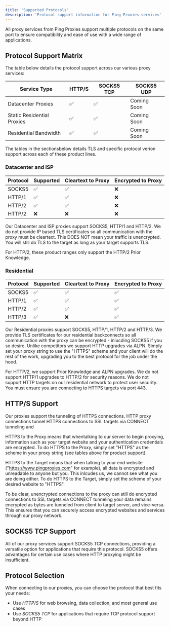 ```yaml
---
title: 'Supported Protocols'
description: 'Protocol support information for Ping Proxies services'
---
```


All proxy services from Ping Proxies support multiple protocols on the same port to ensure compatibility and ease of use with a wide range of applications.

## Protocol Support Matrix
The table below details the protocol support across our various proxy services:

| Service Type | HTTP/S | SOCKS5 TCP | SOCKS5 UDP |
|--------------|--------|------------|------------|
| Datacenter Proxies | ✅ | ✅ | Coming Soon |
| Static Residential Proxies | ✅ | ✅ | Coming Soon |
| Residential Bandwidth | ✅ | ✅ | Coming Soon |


The tables in the sectionsbelow details TLS and specific protocol verion support across each of these product lines.
### Datacenter and ISP
| Protocol | Supported | Cleartext to Proxy | Encrypted to Proxy |
|----------|-----------|-----------|-----------|
| SOCKS5  | ✅ | ✅ | ❌ |
| HTTP/1  | ✅ | ✅ | ❌ |
| HTTP/2  | ✅ | ✅ | ❌ |
| HTTP/2  | ❌ | ❌ | ❌ |


Our Datacenter and ISP proxies support SOCKS5, HTTP/1 and HTTP/2. We do not provide IP based TLS certificates so all communication with the proxy must be cleartext. This DOES NOT mean your traffic is unencrypted. You will still do TLS to the target as long as your target supports TLS.

<Note>
For HTTP/2, these product ranges only support the HTTP/2 Prior Knowledge.
</Note>

### Residential
| Protocol | Supported | Cleartext to Proxy | Encrypted to Proxy |
|----------|-----------|-----------|-----------|
| SOCKS5  | ✅ | ✅ | ✅ |
| HTTP/1  | ✅ | ✅ | ✅ |
| HTTP/2  | ✅ | ✅ | ✅ |
| HTTP/3  | ✅ | ❌ | ✅ |

Our Residential proxies  support SOCKS5, HTTP/1, HTTP/2 and HTTP/3. We provide TLS certificates for our residential backconnects so all communication with the proxy can be encrypted - inlucding SOCKS5 if you so desire. Unlike competitors we support HTTP upgrades via ALPN. Simply set your proxy string to use the "HTTPS" scheme and your client will do the rest of the work, upgrading you to the best protocol for the job under the hood.

<Note>
For HTTP/2, we support Prior Knowledge and ALPN upgrades. We do not support HTTP/1 upgrades to HTTP/2 for security reasons.
</Note>

<Note>
  We do not support HTTP targets on our residential network to protect user security. You must ensure you are connecting to HTTPS targets via port 443.
</Note>

## HTTP/S Support
Our proxies support the tunneling of HTTPS connections. HTTP proxy connections tunnel HTTPS connections to SSL targets via CONNECT tunneling and

HTTPS to the Proxy means that whentalking to our server to begin proxying, information such as your target website and your authentication credentials are encrypted. To do HTTPS to the Proxy, simply set "HTTPS" as the scheme in your proxy string (see tables  above for product support).

HTTPS to the Target means that when talking to your end website ("https://www.pingproxies.com" for example), all data is encrypted and unreadable to anyone but you. This inlcudes us, we cannot see what you are doing either. To do HTTPS to the Target, simply set the scheme of your desired website to "HTTPS".

To be clear, unencrypted connections to the proxy can still do encrypted connections to SSL targets via CONNECT tunneling your data remains encrypted as bytes are tunneled from client to target server, and vice-versa. This ensures that you can securely access encrypted websites and services through our proxy network.

## SOCKS5 TCP Support
All of our proxy services support SOCKS5 TCP connections, providing a versatile option for applications that require this protocol. SOCKS5 offers advantages for certain use cases where HTTP proxying might be insufficient.

## Protocol Selection
When connecting to our proxies, you can choose the protocol that best fits your needs:

- Use *HTTP/S* for web browsing, data collection, and most general use cases
- Use *SOCKS5 TCP* for applications that require TCP protocol support beyond HTTP

